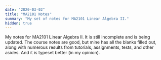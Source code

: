 ```yaml
---
date: "2020-03-02"
title: "MA2101 Notes"
summary: "My set of notes for MA2101 Linear Algebra II."
hidden: true
---
```


My notes for MA2101 Linear Algebra II. It is still incomplete and is being
updated. The course notes are good, but mine has all the blanks filled out,
along with numerous results from tutorials, assignments, tests, and other
asides. And it is typeset better (in my opinion).

<EmbedPdf src="/files/ma2101/main.pdf" />
